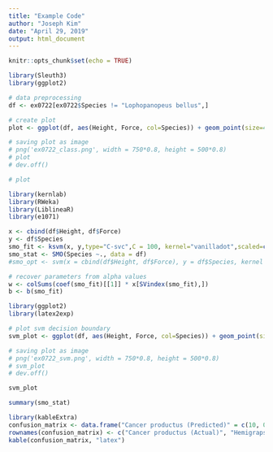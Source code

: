 ---
title: "Example Code"
author: "Joseph Kim"
date: "April 29, 2019"
output: html_document
---

```{r setup, include=FALSE}
knitr::opts_chunk$set(echo = TRUE)
```

```{r}
library(Sleuth3)
library(ggplot2)

# data preprocessing 
df <- ex0722[ex0722$Species != "Lophopanopeus bellus",]

# create plot
plot <- ggplot(df, aes(Height, Force, col=Species)) + geom_point(size=4) + theme_minimal(base_size = 15) + ggtitle("Claw Force vs. Claw Height")

# saving plot as image
# png('ex0722_class.png', width = 750*0.8, height = 500*0.8)
# plot
# dev.off()

# plot
```

```{r}
library(kernlab)
library(RWeka)
library(LiblineaR)
library(e1071)

x <- cbind(df$Height, df$Force)
y <- df$Species
smo_fit <- ksvm(x, y,type="C-svc",C = 100, kernel="vanilladot",scaled=c())
smo_stat <- SMO(Species ~., data = df)
#smo_opt <- svm(x = cbind(df$Height, df$Force), y = df$Species, kernel = "linear")
```

```{r}
# recover parameters from alpha values
w <- colSums(coef(smo_fit)[[1]] * x[SVindex(smo_fit),])
b <- b(smo_fit)
```

```{r}
library(ggplot2)
library(latex2exp)

# plot svm decision boundary
svm_plot <- ggplot(df, aes(Height, Force, col=Species)) + geom_point(size=4) + theme_minimal(base_size = 15) + ggtitle("Claw Force vs. Claw Height") + geom_abline(slope = -w[1]/w[2], intercept = b/w[2]) + geom_abline(slope = -w[1]/w[2], intercept = (b+1)/w[2], linetype = 2) + geom_abline(slope = -w[1]/w[2], intercept = (b-1)/w[2], linetype = 2) + annotate("text", x = 5.3, y = 17, label = TeX("$\\mathbf{w}^t\\mathbf{x}+b = 1$")) + annotate("text", x = 5.3, y = 12.5, label = TeX("$\\mathbf{w}^t\\mathbf{x}+b = 0$")) + annotate("text", x = 5.3, y = 8, label = TeX("$\\mathbf{w}^t\\mathbf{x}+b = -1$"))

# saving plot as image
# png('ex0722_svm.png', width = 750*0.8, height = 500*0.8)
# svm_plot
# dev.off()

svm_plot
```

```{r}
summary(smo_stat)
```

```{r}
library(kableExtra)
confusion_matrix <- data.frame("Cancer productus (Predicted)" = c(10, 0), "Hemigrapsus nudus (Predicted)" = c(2, 14))
rownames(confusion_matrix) <- c("Cancer productus (Actual)", "Hemigrapsus nudus (Actual)")
kable(confusion_matrix, "latex")
```

